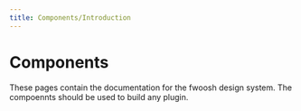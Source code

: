 ```yaml
---
title: Components/Introduction
---
```


# Components

These pages contain the documentation for the fwoosh design system.
The compoennts should be used to build any plugin.
